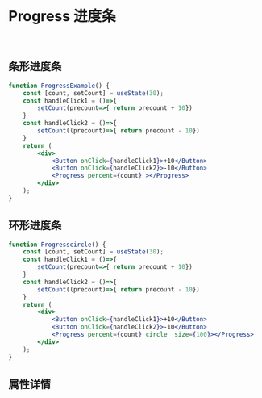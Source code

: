 
<Meta title='REACTION |Progress 进度条' component={Progress} />

<br/>

# Progress 进度条
<br/>

## 条形进度条

```jsx
function ProgressExample() {
    const [count, setCount] = useState(30);
    const handleClick1 = ()=>{
        setCount(precount=>{ return precount + 10})
    }
    const handleClick2 = ()=>{
        setCount((precount)=>{ return precount - 10})
    }
    return (
        <div>
            <Button onClick={handleClick1}>+10</Button>
            <Button onClick={handleClick2}>-10</Button>
            <Progress percent={count} ></Progress>
        </div>
    );
}
```

<Preview>
    <Story name='progress dynamic'>
        <ProgressExample />
    </Story>
</Preview>

## 环形进度条

```jsx
function Progresscircle() {
    const [count, setCount] = useState(30);
    const handleClick1 = ()=>{
        setCount(precount=>{ return precount + 10})
    }
    const handleClick2 = ()=>{
        setCount((precount)=>{ return precount - 10})
    }
    return (
        <div>
            <Button onClick={handleClick1}>+10</Button>
            <Button onClick={handleClick2}>-10</Button>
            <Progress percent={count} circle  size={100}></Progress>
        </div>
    );
}
```


<Preview>
    <Story name='progresscircle'>
        <Progresscircle></Progresscircle>
    </Story>
</Preview>



## 属性详情

<Props of={Progress} />





